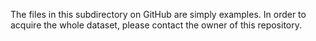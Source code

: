 The files in this subdirectory on GitHub are simply examples. In order to acquire the whole dataset, please contact the owner of this repository.
